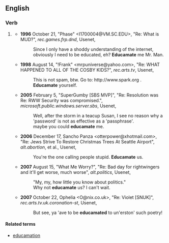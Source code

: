 ==English==

===Verb===
{{en-verb|educamat|ing}}

# {{chiefly|jocular}} {{form of|Mistaken form|educate}}
#* '''1996''' October 21, "Phase" <I1700004@VM.SC.EDU>, "Re: What is MUD?", ''rec.games.frp.dnd'', Usenet,
#*: Since I only have a shoddy understanding of the internet, obviously I need to be educated, eh? '''Educamate''' me Mr. Man.
#* '''1998''' August 14, "!Frank" <mrpuniverse@yahoo.com>, "Re: WHAT HAPPENED TO ALL OF THE COSBY KIDS?", ''rec.arts.tv'', Usenet,
#*: This is not spam, btw. Go to: <nowiki>http://www.spark.org</nowiki> . '''Educamate''' yourself.
#* '''2005''' February 5, "SuperGumby [SBS MVP]", "Re: Resolution was Re: RWW Security was compromised.", ''microsoft.public.windows.server.sbs'', Usenet,
#*: Well, after the storm in a teacup Susan, I see no reason why a 'password' is not as effective as a 'passphrase'.
#*: maybe<!--sic lowercase--> you could '''educamate''' me.
#* '''2006''' December 17, Sancho Panza <otterpower@xhotmail.com>, "Re: Jews Strive To Restore Christmas Trees At Seattle Airport", ''alt.abortion'', et al., Usenet,
#*: You're the one calling people stupid. '''Educamate''' us.
#* '''2007''' August 15, "What Me Worry?", "Re: Bad day for rightwingers and it'll get worse, much worse", ''alt.politics'', Usenet,
#*: "My, my, how little you know about politics."
#*: Why not '''educamate''' us? I can't wait.
#* '''2007''' October 22, Ophelia <O@nix.co.uk>, "Re: Violet [SNUK]", ''rec.arts.tv.uk.coronation-st'', Usenet,
#*: But see, ya 'ave to be '''educamated''' to un'erston' such poetry!

====Related terms====
* [[educamation]]
